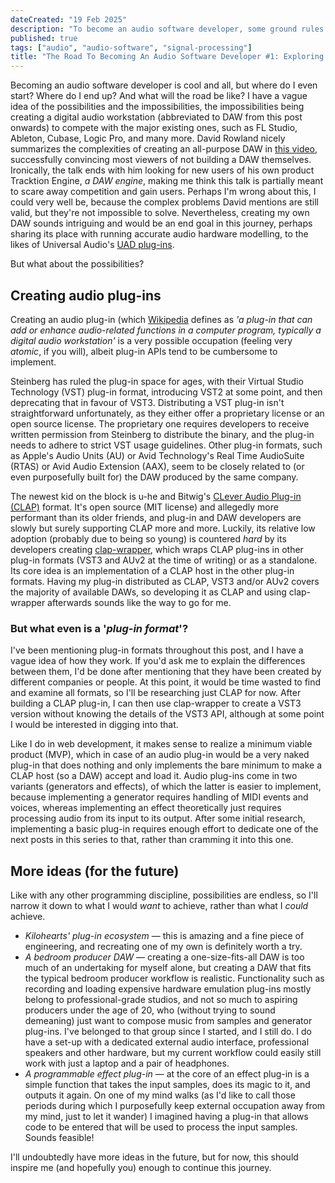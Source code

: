 ```yaml
---
dateCreated: "19 Feb 2025"
description: "To become an audio software developer, some ground rules need to be laid out. What can or can't be done? And which way is the way to go?"
published: true
tags: ["audio", "audio-software", "signal-processing"]
title: "The Road To Becoming An Audio Software Developer #1: Exploring possibilities and ideas"
---
```


Becoming an audio software developer is cool and all, but where do I even start? Where do I end up? And what will the road be like? I have a vague idea of the possibilities and the impossibilities, the impossibilities being creating a digital audio workstation (abbreviated to DAW from this post onwards) to compete with the major existing ones, such as FL Studio, Ableton, Cubase, Logic Pro, and many more. David Rowland nicely summarizes the complexities of creating an all-purpose DAW in [this video](https://www.youtube.com/watch?v=GMlnh6_9aTc), successfully convincing most viewers of not building a DAW themselves. Ironically, the talk ends with him looking for new users of his own product Tracktion Engine, _a DAW engine_, making me think this talk is partially meant to scare away competition and gain users. Perhaps I'm wrong about this, I could very well be, because the complex problems David mentions are still valid, but they're not impossible to solve. Nevertheless, creating my own DAW sounds intriguing and would be an end goal in this journey, perhaps sharing its place with running accurate audio hardware modelling, to the likes of Universal Audio's [UAD plug-ins](https://www.uaudio.com/uad-plugins.html).

But what about the possibilities?

## Creating audio plug-ins

Creating an audio plug-in (which [Wikipedia](https://en.wikipedia.org/wiki/Audio_plug-in) defines as _'a plug-in that can add or enhance audio-related functions in a computer program, typically a digital audio workstation'_ is a very possible occupation (feeling very _atomic_, if you will), albeit plug-in APIs tend to be cumbersome to implement.

Steinberg has ruled the plug-in space for ages, with their Virtual Studio Technology (VST) plug-in format, introducing VST2 at some point, and then deprecating that in favour of VST3. Distributing a VST plug-in isn't straightforward unfortunately, as they either offer a proprietary license or an open source license. The proprietary one requires developers to receive written permission from Steinberg to distribute the binary, and the plug-in needs to adhere to strict VST usage guidelines. Other plug-in formats, such as Apple's Audio Units (AU) or Avid Technology's Real Time AudioSuite (RTAS) or Avid Audio Extension (AAX), seem to be closely related to (or even purposefully built for) the DAW produced by the same company.

The newest kid on the block is u-he and Bitwig's [CLever Audio Plug-in (CLAP)](https://cleveraudio.org/) format. It's open source (MIT license) and allegedly more performant than its older friends, and plug-in and DAW developers are slowly but surely supporting CLAP more and more. Luckily, its relative low adoption (probably due to being so young) is countered _hard_ by its developers creating [clap-wrapper](https://github.com/free-audio/clap-wrapper), which wraps CLAP plug-ins in other plug-in formats (VST3 and AUv2 at the time of writing) or as a standalone. Its core idea is an implementation of a CLAP host in the other plug-in formats. Having my plug-in distributed as CLAP, VST3 and/or AUv2 covers the majority of available DAWs, so developing it as CLAP and using clap-wrapper afterwards sounds like the way to go for me.

### But what even is a '_plug-in format_'?

I've been mentioning plug-in formats throughout this post, and I have a vague idea of how they work. If you'd ask me to explain the differences between them, I'd be done after mentioning that they have been created by different companies or people. At this point, it would be time wasted to find and examine all formats, so I'll be researching just CLAP for now. After building a CLAP plug-in, I can then use clap-wrapper to create a VST3 version without knowing the details of the VST3 API, although at some point I would be interested in digging into that.

Like I do in web development, it makes sense to realize a minimum viable product (MVP), which in case of an audio plug-in would be a very naked plug-in that does nothing and only implements the bare minimum to make a CLAP host (so a DAW) accept and load it. Audio plug-ins come in two variants (generators and effects), of which the latter is easier to implement, because implementing a generator requires handling of MIDI events and voices, whereas implementing an effect theoretically just requires processing audio from its input to its output. After some initial research, implementing a basic plug-in requires enough effort to dedicate one of the next posts in this series to that, rather than cramming it into this one.

## More ideas (for the future)

Like with any other programming discipline, possibilities are endless, so I'll narrow it down to what I would _want_ to achieve, rather than what I _could_ achieve.

- _Kilohearts' plug-in ecosystem_ &mdash; this is amazing and a fine piece of engineering, and recreating one of my own is definitely worth a try.
- _A bedroom producer DAW_ &mdash; creating a one-size-fits-all DAW is too much of an undertaking for myself alone, but creating a DAW that fits the typical bedroom producer workflow is realistic. Functionality such as recording and loading expensive hardware emulation plug-ins mostly belong to professional-grade studios, and not so much to aspiring producers under the age of 20, who (without trying to sound demeaning) just want to compose music from samples and generator plug-ins. I've belonged to that group since I started, and I still do. I do have a set-up with a dedicated external audio interface, professional speakers and other hardware, but my current workflow could easily still work with just a laptop and a pair of headphones.
- _A programmable effect plug-in_ &mdash; at the core of an effect plug-in is a simple function that takes the input samples, does its magic to it, and outputs it again. On one of my mind walks (as I'd like to call those periods during which I purposefully keep external occupation away from my mind, just to let it wander) I imagined having a plug-in that allows code to be entered that will be used to process the input samples. Sounds feasible!

I'll undoubtedly have more ideas in the future, but for now, this should inspire me (and hopefully you) enough to continue this journey.
